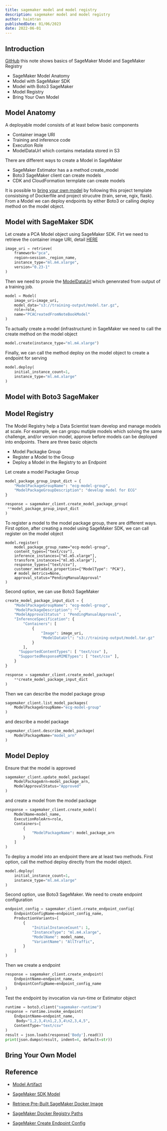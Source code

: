 ```yaml
---
title: sagemaker model and model registry
description: sagemaker model and model registry
author: haimtran
publishedDate: 01/06/2023
date: 2022-06-01
---
```


## Introduction

[GitHub]() this note shows basics of SageMaker Model and SageMaker Registry

- SageMaker Model Anatomy
- Model with SageMaker SDK
- Model with Boto3 SageMaker
- Model Registry
- Bring Your Own Model

## Model Anatomy

A deployable model consists of at least below basic components

- Container image URI
- Training and inference code
- Execution Role
- ModelDataUrl which contains metadata stored in S3

There are different ways to create a Model in SageMaker

- SageMaker Estimator has a a method create_model
- Boto3 SageMaker client can create models
- CDK and CloudFormation termplate can create models

It is possible to [bring your own model]() by following this project template consistsing of Dockerfile and project strucutre (train, serve, ngix, flask). From a Model we can deploy endpoints by either Boto3 or calling deploy method on the model object.

## Model with SageMaker SDK

Let create a PCA Model object using SageMaker SDK. Firt we need to retrieve the container image URI, detail [HERE]()

```py
image_uri = retrieve(
    framework="pca",
    region=session._region_name,
    instance_type="ml.m4.xlarge",
    version="0.23-1"
)
```

Then we need to provie the [ModelDataUrl]() which genenrated from output of a training job.

```py
model = Model(
    image_uri=image_uri,
    model_data="s3://training-output/model.tar.gz",
    role=role,
    name="PCACreatedFromNoteBookModel"
)
```

To actually create a model (infrastructure) in SageMaker we need to call the create method on the model object

```py
model.create(instance_type="ml.m4.xlarge")
```

Finally, we can call the method deploy on the model object to create a endpoint for serving

```py
model.deploy(
    initial_instance_count=1,
    instance_type="ml.m4.xlarge"
)
```

## Model with Boto3 SageMaker

## Model Registry

The Model Registry help a Data Scientist team develop and manage models at scale. For example, we can gropu mutiple models which solving the same challenge, and/or version model, approve before models can be deployed into endpoints. There are three basic objects

- Model Packagke Group
- Register a Model to the Group
- Deploy a Model in the Registry to an Endpoint

Let create a model Packagke Group

```py
model_package_group_input_dict = {
    "ModelPackageGroupName": "ecg-model-group",
    "ModelPackageGroupDescription": "develop model for ECG"
}
```

```py
response = sagemaker_client.create_model_package_group(
 **model_package_group_input_dict
)
```

To register a model to the model package group, there are different ways. First option, after creating a model using SageMaker SDK, we can call register on the model object

```
model.register(
    model_package_group_name="ecg-model-group",
    content_types=["text/csv"],
    inference_instances=["ml.m5.xlarge"],
    transform_instances=["ml.m5.xlarge"],
    response_types=["text/csv"],
    customer_metadata_properties={"ModelType": "PCA"},
    # model_metrics=None,
    approval_status="PendingManualApproval"
)
```

Second option, we can use Boto3 SageMaker

```py
create_model_package_input_dict = {
    "ModelPackageGroupName": "ecg-model-group",
    "ModelPackageDescription": "",
    "ModelApprovalStatus" : "PendingManualApproval",
    "InferenceSpecification": {
        "Containers": [
            {
                "Image": image_uri,
                "ModelDataUrl": "s3://training-output/model.tar.gz"
            }
        ],
      "SupportedContentTypes": [ "text/csv" ],
      "SupportedResponseMIMETypes": [ "text/csv" ],
    }
}

response = sagemaker_client.create_model_package(
    **create_model_package_input_dict
)
```

Then we can describe the model package group

```py
sagemaker_client.list_model_packages(
    ModelPackageGroupName="ecg-model-group"
)
```

and describe a model package

```py
sagemaker_client.describe_model_package(
    ModelPackageName="model_arn"
)
```

## Model Deploy

Ensure that the model is approved

```py
sagemaker_client.update_model_package(
    ModelPackageArn=model_package_arn,
    ModelApprovalStatus="Approved"
)
```

and create a model from the model package

```py
response = sagemaker_client.create_model(
    ModelName=model_name,
    ExecutionRoleArn=role,
    Containers=[
        {
            "ModelPackageName": model_package_arn
        }
    ]
)
```

To deploy a model into an endpoint there are at least two methods. First option, call the method deploy directly from the model object.

```py
model.deploy(
    initial_instance_count=1,
    instance_type="ml.m4.xlarge"
)
```

Second option, use Boto3 SageMaker. We need to create endpoint configuration

```py
endpoint_config = sagemaker_client.create_endpoint_config(
    EndpointConfigName=endpoint_config_name,
    ProductionVariants=[
        {
            "InitialInstanceCount": 1,
            "InstanceType": "ml.m4.xlarge",
            "ModelName": model_name,
            "VariantName": "AllTraffic",
        }
    ]
)
```

Then we create a endpoint

```py
response = sagemaker_client.create_endpoint(
    EndpointName=endpoint_name,
    EndpointConfigName=endpoint_config_name
)
```

Test the endpoint by invocation via run-time or Estimator object

```py
runtime = boto3.client("sagemaker-runtime")
response = runtime.invoke_endpoint(
    EndpointName=endpoint_name,
     Body="1,2,3,4\n1,2,3,4\n2,3,4,5",
    ContentType="text/csv"
)
result = json.loads(response['Body'].read())
print(json.dumps(result, indent=4, default=str))
```

## Bring Your Own Model

## Reference

- [Model Artifact](https://docs.aws.amazon.com/sagemaker/latest/dg/sagemaker-marketplace-develop.html)

- [SageMaker SDK Model](https://sagemaker.readthedocs.io/en/stable/api/inference/model.html)

- [Retrieve Pre-Built SageMaker Docker Image](https://sagemaker.readthedocs.io/en/stable/api/utility/image_uris.html)

- [SageMaker Docker Registry Paths](https://docs.aws.amazon.com/sagemaker/latest/dg-ecr-paths/ecr-ap-southeast-1.html#pca-ap-southeast-1.title)

- [SageMaker Create Endpoint Config](https://docs.aws.amazon.com/sagemaker/latest/dg/realtime-endpoints-deployment.html)

